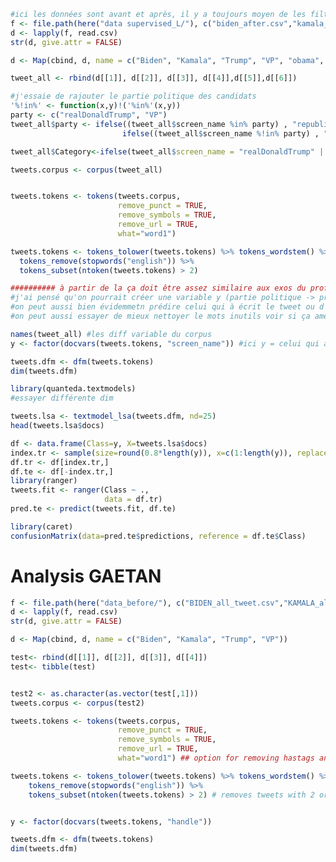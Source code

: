 
```r
#ici les données sont avant et après, il y a toujours moyen de les filtrer selon les besoin
f <- file.path(here("data supervised_L/"), c("biden_after.csv","kamala_after.csv", "trump_after.csv", "vp_after.csv", "obama_after.csv", "aoc_after.csv"))
d <- lapply(f, read.csv)
str(d, give.attr = FALSE)

d <- Map(cbind, d, name = c("Biden", "Kamala", "Trump", "VP", "obama", "aoc"))

tweet_all <- rbind(d[[1]], d[[2]], d[[3]], d[[4]],d[[5]],d[[6]])

#j'essaie de rajouter le partie politique des candidats
'%!in%' <- function(x,y)!('%in%'(x,y))
party <- c("realDonaldTrump", "VP")
tweet_all$party <- ifelse((tweet_all$screen_name %in% party) , "republican", 
                         ifelse((tweet_all$screen_name %!in% party) , "democrate"))

tweet_all$Category<-ifelse(tweet_all$screen_name = "realDonaldTrump" | "VP","Good","Bad")

tweets.corpus <- corpus(tweet_all)


tweets.tokens <- tokens(tweets.corpus, 
                        remove_punct = TRUE, 
                        remove_symbols = TRUE, 
                        remove_url = TRUE,
                        what="word1")

tweets.tokens <- tokens_tolower(tweets.tokens) %>% tokens_wordstem() %>%
  tokens_remove(stopwords("english")) %>% 
  tokens_subset(ntoken(tweets.tokens) > 2) 

########## à partir de la ça doit être assez similaire aux exos du prof (supervised et unsupervised)
#j'ai pensé qu'on pourrait créer une variable y (partie politique -> prédire le partie)
#on peut aussi bien évidemmetn prédire celui qui à écrit le tweet ou d'autre variable 
#on peut aussi essayer de mieux nettoyer le mots inutils voir si ça améliore la prédiciton 

names(tweet_all) #les diff variable du corpus
y <- factor(docvars(tweets.tokens, "screen_name")) #ici y = celui qui à écrit le tweet 

tweets.dfm <- dfm(tweets.tokens)
dim(tweets.dfm)

library(quanteda.textmodels)
#essayer différente dim

tweets.lsa <- textmodel_lsa(tweets.dfm, nd=25)
head(tweets.lsa$docs)

df <- data.frame(Class=y, X=tweets.lsa$docs)
index.tr <- sample(size=round(0.8*length(y)), x=c(1:length(y)), replace=FALSE)
df.tr <- df[index.tr,]
df.te <- df[-index.tr,]
library(ranger)
tweets.fit <- ranger(Class ~ ., 
                     data = df.tr)
pred.te <- predict(tweets.fit, df.te)

library(caret)
confusionMatrix(data=pred.te$predictions, reference = df.te$Class)
```





# Analysis GAETAN
```r


f <- file.path(here("data_before/"), c("BIDEN_all_tweet.csv","KAMALA_all_tweet.csv", "TRUMP_all_tweet.csv", "VP_all_tweet.csv"))
d <- lapply(f, read.csv)
str(d, give.attr = FALSE)

d <- Map(cbind, d, name = c("Biden", "Kamala", "Trump", "VP"))

test<- rbind(d[[1]], d[[2]], d[[3]], d[[4]])
test<- tibble(test)


test2 <- as.character(as.vector(test[,1])) 
tweets.corpus <- corpus(test2)

tweets.tokens <- tokens(tweets.corpus, 
                        remove_punct = TRUE, 
                        remove_symbols = TRUE, 
                        remove_url = TRUE,
                        what="word1") ## option for removing hastags and tags symbols (@, #, etc.)

tweets.tokens <- tokens_tolower(tweets.tokens) %>% tokens_wordstem() %>%
    tokens_remove(stopwords("english")) %>% 
    tokens_subset(ntoken(tweets.tokens) > 2) # removes tweets with 2 or fewer tokens


y <- factor(docvars(tweets.tokens, "handle"))

tweets.dfm <- dfm(tweets.tokens)
dim(tweets.dfm)

```